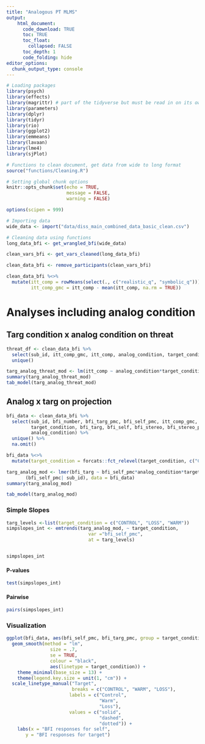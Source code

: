```yaml
---
title: "Analogous PT MLMS"
output: 
    html_document:
      code_download: TRUE
      toc: TRUE
      toc_float:
        collapsed: FALSE
      toc_depth: 1
      code_folding: hide
editor_options: 
  chunk_output_type: console
---
```


```r
# Loading packages
library(psych)
library(effects)
library(magrittr) # part of the tidyverse but must be read in on its own
library(parameters)
library(dplyr)
library(tidyr)
library(rio)
library(ggplot2)
library(emmeans)
library(lavaan)
library(lme4)
library(sjPlot)

# Functions to clean document, get data from wide to long format
source("functions/Cleaning.R")

# Setting global chunk options
knitr::opts_chunk$set(echo = TRUE,
                      message = FALSE,
                      warning = FALSE)

options(scipen = 999)

# Importing data
wide_data <- import("data/diss_main_combined_data_basic_clean.csv")

# Cleaning data using functions
long_data_bfi <- get_wrangled_bfi(wide_data)

clean_vars_bfi <- get_vars_cleaned(long_data_bfi)

clean_data_bfi <- remove_participants(clean_vars_bfi)

clean_data_bfi %<>%    
  mutate(itt_comp = rowMeans(select(., c("realistic_q", "symbolic_q"))),
         itt_comp_gmc = itt_comp - mean(itt_comp, na.rm = TRUE))
```

# Analyses including analog condition {.tabset .tabset-fade .tabset-pills}

## Targ condition x analog condition on threat

```r
threat_df <- clean_data_bfi %>% 
  select(sub_id, itt_comp_gmc, itt_comp, analog_condition, target_condition) %>% 
  unique()
```

```r
targ_analog_threat_mod <- lm(itt_comp ~ analog_condition*target_condition, data = threat_df)
summary(targ_analog_threat_mod)
tab_model(targ_analog_threat_mod)
```

## Analog x targ on projection

```r
bfi_data <- clean_data_bfi %>% 
  select(sub_id, bfi_number, bfi_targ_pmc, bfi_self_pmc, itt_comp_gmc,
         target_condition, bfi_targ, bfi_self, bfi_stereo, bfi_stereo_pmc,
         analog_condition) %>% 
  unique() %>% 
  na.omit() 

bfi_data %<>% 
  mutate(target_condition = forcats::fct_relevel(target_condition, c("CONTROL", "WARM", "LOSS")))
```


```r
targ_analog_mod <- lmer(bfi_targ ~ bfi_self_pmc*analog_condition*target_condition +
       (bfi_self_pmc| sub_id), data = bfi_data)
summary(targ_analog_mod)

tab_model(targ_analog_mod)
```

### Simple Slopes

```r
targ_levels <-list(target_condition = c("CONTROL", "LOSS", "WARM"))
simpslopes_int <- emtrends(targ_analog_mod, ~ target_condition,
                              var ="bfi_self_pmc",
                              at = targ_levels)


simpslopes_int
```

#### P-values

```r
test(simpslopes_int)
```

#### Pairwise

```r
pairs(simpslopes_int)
```

### Visualization

```r
ggplot(bfi_data, aes(bfi_self_pmc, bfi_targ_pmc, group = target_condition)) +
  geom_smooth(method = "lm", 
                size = .7, 
                se = TRUE,
                colour = "black", 
                aes(linetype = target_condition)) +
    theme_minimal(base_size = 13) +
    theme(legend.key.size = unit(1, "cm")) +
  scale_linetype_manual("Target",
                        breaks = c("CONTROL", "WARM", "LOSS"), 
                       labels = c("Control",
                                  "Warm",
                                  "Loss"),
                       values = c("solid",
                                  "dashed",
                                  "dotted")) +
    labs(x = "BFI responses for self",
       y = "BFI responses for target")
```

